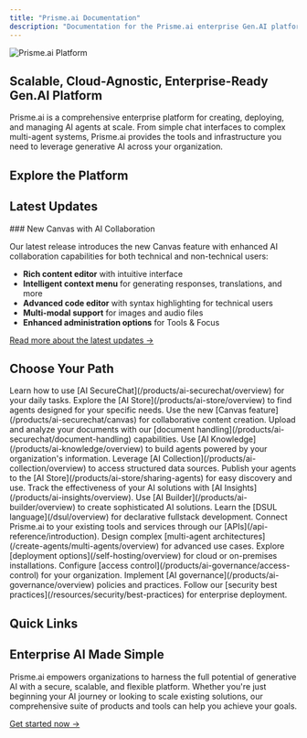 ```yaml
---
title: "Prisme.ai Documentation"
description: "Documentation for the Prisme.ai enterprise Gen.AI platform"
---
```


![Prisme.ai Platform](/images/hero-light.png)

## Scalable, Cloud-Agnostic, Enterprise-Ready Gen.AI Platform

Prisme.ai is a comprehensive enterprise platform for creating, deploying, and managing AI agents at scale. From simple chat interfaces to complex multi-agent systems, Prisme.ai provides the tools and infrastructure you need to leverage generative AI across your organization.

## Explore the Platform

<CardGroup cols="2">
  <Card title="Get Started with Prisme.ai" icon="rocket" href="/get-started/home">
    
  </Card>
  <Card title="Deployment Options" icon="server" href="/self-hosting/overview">
    
  </Card>
  <Card title="Prisme.ai Products" icon="puzzle-piece" href="/products/overview">
    
  </Card>
  <Card title="API References" icon="code" href="/api-reference/introduction">
    
  </Card>
  <Card title="Create Agents" icon="robot" href="/create-agents/overview">
    
  </Card>
  <Card title="Connect Data Sources" icon="database" href="/apps-store/overview">
    
  </Card>
  <Card title="Resources" icon="book" href="/resources/templates/overview">
    
  </Card>
</CardGroup>

## Latest Updates

<Card title="What's New in Prisme.ai" icon="sparkles" href="/get-started/whats-new">
  ### New Canvas with AI Collaboration

  Our latest release introduces the new Canvas feature with enhanced AI collaboration capabilities for both technical and non-technical users:

  - **Rich content editor** with intuitive interface
  - **Intelligent context menu** for generating responses, translations, and more
  - **Advanced code editor** with syntax highlighting for technical users
  - **Multi-modal support** for images and audio files
  - **Enhanced administration options** for Tools & Focus

  [Read more about the latest updates →](/get-started/whats-new)
</Card>

## Choose Your Path

<Tabs>
  <Tab title="End Users">
    <Steps>
      <Step title="Get started with secure AI chat">
        Learn how to use [AI SecureChat](/products/ai-securechat/overview) for your daily tasks.
      </Step>
      <Step title="Discover specialized agents">
        Explore the [AI Store](/products/ai-store/overview) to find agents designed for your specific needs.
      </Step>
      <Step title="Enhance your content creation">
        Use the new [Canvas feature](/products/ai-securechat/canvas) for collaborative content creation.
      </Step>
      <Step title="Work with your documents">
        Upload and analyze your documents with our [document handling](/products/ai-securechat/document-handling) capabilities.
      </Step>
    </Steps>
  </Tab>
  <Tab title="Business Users">
    <Steps>
      <Step title="Create knowledge-powered agents">
        Use [AI Knowledge](/products/ai-knowledge/overview) to build agents powered by your organization's information.
      </Step>
      <Step title="Connect to your data">
        Leverage [AI Collection](/products/ai-collection/overview) to access structured data sources.
      </Step>
      <Step title="Share agents with your team">
        Publish your agents to the [AI Store](/products/ai-store/sharing-agents) for easy discovery and use.
      </Step>
      <Step title="Measure impact and performance">
        Track the effectiveness of your AI solutions with [AI Insights](/products/ai-insights/overview).
      </Step>
    </Steps>
  </Tab>
  <Tab title="Developers">
    <Steps>
      <Step title="Build advanced AI applications">
        Use [AI Builder](/products/ai-builder/overview) to create sophisticated AI solutions.
      </Step>
      <Step title="Master DSUL">
        Learn the [DSUL language](/dsul/overview) for declarative fullstack development.
      </Step>
      <Step title="Integrate with your systems">
        Connect Prisme.ai to your existing tools and services through our [APIs](/api-reference/introduction).
      </Step>
      <Step title="Create multi-agent systems">
        Design complex [multi-agent architectures](/create-agents/multi-agents/overview) for advanced use cases.
      </Step>
    </Steps>
  </Tab>
  <Tab title="IT & Administrators">
    <Steps>
      <Step title="Choose your deployment">
        Explore [deployment options](/self-hosting/overview) for cloud or on-premises installations.
      </Step>
      <Step title="Manage user access">
        Configure [access control](/products/ai-governance/access-control) for your organization.
      </Step>
      <Step title="Monitor and govern">
        Implement [AI governance](/products/ai-governance/overview) policies and practices.
      </Step>
      <Step title="Ensure security and compliance">
        Follow our [security best practices](/resources/security/best-practices) for enterprise deployment.
      </Step>
    </Steps>
  </Tab>
</Tabs>

## Quick Links

<CardGroup cols="4">
  <Card title="Documentation" icon="book" href="/get-started/index">
    
  </Card>
  <Card title="GitHub" icon="github" href="https://github.com/prismeai">
    
  </Card>
  <Card title="Community" icon="users" href="https://prisme-ai.discourse.group/">
    
  </Card>
  <Card title="Support" icon="headset" href="/resources/support/contact">
    
  </Card>
</CardGroup>

## Enterprise AI Made Simple

Prisme.ai empowers organizations to harness the full potential of generative AI with a secure, scalable, and flexible platform. Whether you're just beginning your AI journey or looking to scale existing solutions, our comprehensive suite of products and tools can help you achieve your goals.

[Get started now →](/get-started/home)